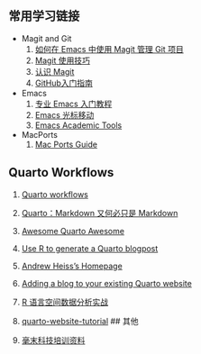 ## 常用学习链接

-   Magit and Git
    1.  [如何在 Emacs 中使用 Magit 管理 Git 项目](https://linux.cn/article-10564-1.html)
    2.  [Magit 使用技巧](https://devbins.github.io/post/magit/)
    3.  [认识 Magit](http://blog.lujun9972.win/emacs-document/blog/2017/03/01/%E8%AE%A4%E8%AF%86magit/index.html)
    4.  [GitHub入门指南](https://zhuanlan.zhihu.com/p/337959303)
-   Emacs
    1.  [专业 Emacs 入门教程](https://www.zhihu.com/column/c_1440829147212279808)
    2.  [Emacs 光标移动](https://docs.huihoo.com/homepage/shredderyin/emacs_move.html)
    3.  [Emacs Academic Tools](https://weikaichen.gitee.io/notes/emacs-academic-tools/)
-   MacPorts
    1.  [Mac Ports Guide](https://guide.macports.org/chunked/index.html)

## Quarto Workflows

1.  [Quarto workflows](https://openscapes.github.io/quarto-website-tutorial/quarto-workflows/)

2.  [Quarto：Markdown 又何必只是 Markdown](https://ld246.com/article/1668847262356)

3.  [Awesome Quarto Awesome](https://github.com/mcanouil/awesome-quarto#html-documents)

4.  [Use R to generate a Quarto blogpost](https://themockup.blog/posts/2022-11-08-use-r-to-generate-a-quarto-blogpost/)

5.  [Andrew Heiss's Homepage](https://www.andrewheiss.com/)

6.  [Adding a blog to your existing Quarto website](https://samanthacsik.github.io/posts/2022-10-24-quarto-blogs/)

7.  [R 语言空间数据分析实战](https://github.com/evalparse/spatial-data-analysis-in-action)

8.  [quarto-website-tutorial](https://github.com/Openscapes/quarto-website-tutorial) \## 其他

9.  [毫末科技培训资料](https://haomo-tech.com/haomotraining/)
